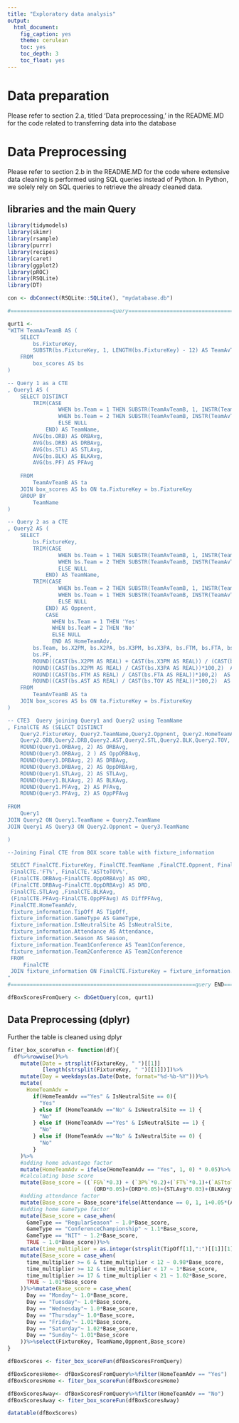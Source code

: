 ```yaml
---
title: "Exploratory data analysis"
output:
  html_document:
    fig_caption: yes
    theme: cerulean
    toc: yes
    toc_depth: 3
    toc_float: yes
---
```


# Data preparation
Please refer to section 2.a, titled 'Data preprocessing,' in the README.MD for the code related to transferring data into the database

# Data Preprocessing
Please refer to section 2.b in the README.MD for the code where extensive data cleaning is performed using SQL queries instead of Python. In Python, we solely rely on SQL queries to retrieve the already cleaned data.

## libraries and the main Query 
```r
library(tidymodels)
library(skimr)
library(rsample)
library(purrr)
library(recipes)
library(caret)
library(ggplot2)
library(pROC)
library(RSQLite)
library(DT)

con <- dbConnect(RSQLite::SQLite(), "mydatabase.db")

#================================query================================================

qurt1 <- 
"WITH TeamAvTeamB AS (
    SELECT
        bs.FixtureKey,
        SUBSTR(bs.FixtureKey, 1, LENGTH(bs.FixtureKey) - 12) AS TeamAvTeamB
    FROM
        box_scores AS bs
)

-- Query 1 as a CTE
, Query1 AS (
    SELECT DISTINCT
        TRIM(CASE
                WHEN bs.Team = 1 THEN SUBSTR(TeamAvTeamB, 1, INSTR(TeamAvTeamB, 'v') - 1)
                WHEN bs.Team = 2 THEN SUBSTR(TeamAvTeamB, INSTR(TeamAvTeamB, 'v') + 1)
                ELSE NULL
            END) AS TeamName,  
        AVG(bs.ORB) AS ORBAvg,
        AVG(bs.DRB) AS DRBAvg,
        AVG(bs.STL) AS STLAvg,
        AVG(bs.BLK) AS BLKAvg,
        AVG(bs.PF) AS PFAvg
        
    FROM
        TeamAvTeamB AS ta
    JOIN box_scores AS bs ON ta.FixtureKey = bs.FixtureKey
    GROUP BY
        TeamName
)

-- Query 2 as a CTE
, Query2 AS (
    SELECT
        bs.FixtureKey,
        TRIM(CASE
                WHEN bs.Team = 1 THEN SUBSTR(TeamAvTeamB, 1, INSTR(TeamAvTeamB, 'v') - 1)
                WHEN bs.Team = 2 THEN SUBSTR(TeamAvTeamB, INSTR(TeamAvTeamB, 'v') + 1)
                ELSE NULL
            END) AS TeamName,
        TRIM(CASE
                WHEN bs.Team = 2 THEN SUBSTR(TeamAvTeamB, 1, INSTR(TeamAvTeamB, 'v') - 1)
                WHEN bs.Team = 1 THEN SUBSTR(TeamAvTeamB, INSTR(TeamAvTeamB, 'v') + 1)
                ELSE NULL
            END) AS Oppnent,
            CASE
              WHEN bs.Team = 1 THEN 'Yes'
              WHEN bs.TeaM = 2 THEN 'No'
              ELSE NULL
              END AS HomeTeamAdv,
        bs.Team, bs.X2PM, bs.X2PA, bs.X3PM, bs.X3PA, bs.FTM, bs.FTA, bs.ORB, bs.DRB, bs.AST, bs.STL, bs.BLK, bs.TOV,
        bs.PF,
        ROUND((CAST(bs.X2PM AS REAL) + CAST(bs.X3PM AS REAL)) / (CAST(bs.X2PA AS REAL) + CAST(bs.X3PA AS REAL))*100,2) AS 'FG%',
        ROUND((CAST(bs.X2PM AS REAL) / CAST(bs.X3PA AS REAL))*100,2)  AS '3P%',
        ROUND((CAST(bs.FTM AS REAL) / CAST(bs.FTA AS REAL))*100,2)  AS 'FT%',
        ROUND((CAST(bs.AST AS REAL) / CAST(bs.TOV AS REAL))*100,2)  AS 'ASTtoTOV%'
    FROM
        TeamAvTeamB AS ta
    JOIN box_scores AS bs ON ta.FixtureKey = bs.FixtureKey
)

-- CTE3  Query joining Query1 and Query2 using TeamName
, FinalCTE AS (SELECT DISTINCT
    Query2.FixtureKey, Query2.TeamName,Query2.Oppnent, Query2.HomeTeamAdv, Query2.Team,Query2.X2PM, Query2.X2PA, Query2.X3PM, Query2.X3PA,Query2.FTM, Query2.FTA,
    Query2.ORB,Query2.DRB,Query2.AST,Query2.STL,Query2.BLK,Query2.TOV, Query2.PF,Query2.'FG%', Query2.'3P%',Query2.'FT%',Query2.'ASTtoTOV%',
    ROUND(Query1.ORBAvg, 2) AS ORBAvg,
    ROUND(Query3.ORBAvg, 2 ) AS OppORBAvg,
    ROUND(Query1.DRBAvg, 2) AS DRBAvg,
    ROUND(Query3.DRBAvg, 2) AS OppDRBAvg,
    ROUND(Query1.STLAvg, 2) AS STLAvg,
    ROUND(Query1.BLKAvg, 2) AS BLKAvg,
    ROUND(Query1.PFAvg, 2) AS PFAvg,
    ROUND(Query3.PFAvg, 2) AS OppPFAvg
    
FROM
    Query1
JOIN Query2 ON Query1.TeamName = Query2.TeamName
JOIN Query1 AS Query3 ON Query2.Oppnent = Query3.TeamName

)

--Joining Final CTE from BOX score table with fixture_information

 SELECT FinalCTE.FixtureKey, FinalCTE.TeamName ,FinalCTE.Oppnent, FinalCTE.'FG%',FinalCTE.'3P%',
 FinalCTE.'FT%', FinalCTE.'ASTtoTOV%',
 (FinalCTE.ORBAvg-FinalCTE.OppORBAvg) AS ORD,
 (FinalCTE.DRBAvg-FinalCTE.OppDRBAvg) AS DRD,
 FinalCTE.STLAvg ,FinalCTE.BLKAvg,
 (FinalCTE.PFAvg-FinalCTE.OppPFAvg) AS DiffPFAvg, 
 FinalCTE.HomeTeamAdv,
 fixture_information.TipOff AS TipOff,             
 fixture_information.GameType AS GameType, 
 fixture_information.IsNeutralSite AS IsNeutralSite,
 fixture_information.Attendance AS Attendance,
 fixture_information.Season AS Season,
 fixture_information.Team1Conference AS Team1Conference,
 fixture_information.Team2Conference AS Team2Conference
 FROM
     FinalCTE
 JOIN fixture_information ON FinalCTE.FixtureKey = fixture_information.FixtureKey
"
#==========================================================query END======================

dfBoxScoresFromQuery <- dbGetQuery(con, qurt1)


```
## Data Preprocessing (dplyr)
Further the table is cleaned using dplyr

```r

fiter_box_scoreFun <- function(df){
  df%>%rowwise()%>%
    mutate(Date = strsplit(FixtureKey, " ")[[1]]
           [length(strsplit(FixtureKey, " ")[[1]])])%>%
    mutate(Day = weekdays(as.Date(Date, format="%d-%b-%Y")))%>%
    mutate(
      HomeTeamAdv = 
        if(HomeTeamAdv =="Yes" & IsNeutralSite == 0){
          "Yes"
        } else if (HomeTeamAdv =="No" & IsNeutralSite == 1) {
          "No"
        } else if (HomeTeamAdv =="Yes" & IsNeutralSite == 1) {
          "No"
        } else if (HomeTeamAdv =="No" & IsNeutralSite == 0) {
          "No"
        }
    )%>%
    #adding home advantage factor
    mutate(HomeTeamAdv = ifelse(HomeTeamAdv == "Yes", 1, 0) * 0.05)%>%
    #calculating base score
    mutate(Base_score = ((`FG%`*0.3) + (`3P%`*0.2)+(`FT%`*0.1)+(`ASTtoTOV%`*0.2)+
                           (ORD*0.05)+(DRD*0.05)+(STLAvg*0.03)+(BLKAvg*0.02)+(DiffPFAvg*0.03)+HomeTeamAdv))%>%
    #adding attendance factor
    mutate(Base_score = Base_score*ifelse(Attendance == 0, 1, 1+0.05*(Attendance/max(Attendance))))%>%
    #adding home GameType factor
    mutate(Base_score = case_when(
      GameType == "RegularSeason" ~ 1.0*Base_score,
      GameType == "ConferenceChampionship" ~ 1.1*Base_score,
      GameType == "NIT" ~ 1.2*Base_score,
      TRUE ~ 1.0*Base_score))%>%
    mutate(time_multiplier = as.integer(strsplit(TipOff[1],":")[[1]][1]))%>%
    mutate(Base_score = case_when(
      time_multiplier >= 6 & time_multiplier < 12 ~ 0.98*Base_score,
      time_multiplier >= 12 & time_multiplier < 17 ~ 1*Base_score,
      time_multiplier >= 17 & time_multiplier < 21 ~ 1.02*Base_score,
      TRUE ~ 1.01*Base_score
    ))%>%mutate(Base_score = case_when(
      Day == "Monday"~ 1.0*Base_score,
      Day == "Tuesday"~ 1.0*Base_score,
      Day == "Wednesday"~ 1.0*Base_score,
      Day == "Thursday"~ 1.0*Base_score,
      Day == "Friday"~ 1.01*Base_score,
      Day == "Saturday"~ 1.02*Base_score,
      Day == "Sunday"~ 1.01*Base_score
    ))%>%select(FixtureKey, TeamName,Oppnent,Base_score)
}

```

```r

dfBoxScores <- fiter_box_scoreFun(dfBoxScoresFromQuery)

dfBoxScoresHome<- dfBoxScoresFromQuery%>%filter(HomeTeamAdv == "Yes")
dfBoxScoresHome <- fiter_box_scoreFun(dfBoxScoresHome)

dfBoxScoresAway<- dfBoxScoresFromQuery%>%filter(HomeTeamAdv == "No")
dfBoxScoresAway <- fiter_box_scoreFun(dfBoxScoresAway)

datatable(dfBoxScores)
```


















